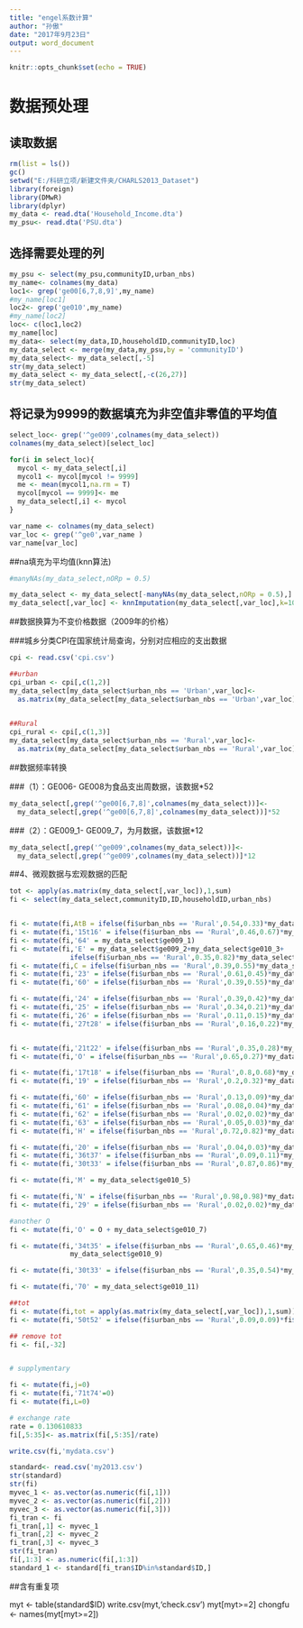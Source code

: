 ---
title: "engel系数计算"
author: "孙傲"
date: "2017年9月23日"
output: word_document
---

```{r setup, include=FALSE}
knitr::opts_chunk$set(echo = TRUE)
```

# 数据预处理

## 读取数据

```{r}
rm(list = ls())
gc()
setwd("E:/科研立项/新建文件夹/CHARLS2013_Dataset")
library(foreign)
library(DMwR)
library(dplyr)
my_data <- read.dta('Household_Income.dta')
my_psu<- read.dta('PSU.dta')
```

## 选择需要处理的列

```{r}
my_psu <- select(my_psu,communityID,urban_nbs)
my_name<- colnames(my_data)
loc1<- grep('ge00[6,7,8,9]',my_name)
#my_name[loc1]
loc2<- grep('ge010',my_name)
#my_name[loc2]
loc<- c(loc1,loc2)
my_name[loc]
my_data<- select(my_data,ID,householdID,communityID,loc)
my_data_select <- merge(my_data,my_psu,by = 'communityID') 
my_data_select<- my_data_select[,-5]
str(my_data_select)
my_data_select <- my_data_select[,-c(26,27)]
str(my_data_select)
```

## 将记录为9999的数据填充为非空值非零值的平均值

```{r}
select_loc<- grep('^ge009',colnames(my_data_select))
colnames(my_data_select)[select_loc]

for(i in select_loc){
  mycol <- my_data_select[,i]
  mycol1 <- mycol[mycol != 9999]
  me <- mean(mycol1,na.rm = T)
  mycol[mycol == 9999]<- me
  my_data_select[,i] <- mycol
}

var_name <- colnames(my_data_select)
var_loc <- grep('^ge0',var_name )
var_name[var_loc]
```


##na填充为平均值(knn算法)
```{r}
#manyNAs(my_data_select,nORp = 0.5)

my_data_select <- my_data_select[-manyNAs(my_data_select,nORp = 0.5),]
my_data_select[,var_loc] <- knnImputation(my_data_select[,var_loc],k=100)
```


##数据换算为不变价格数据（2009年的价格）

###城乡分类CPI在国家统计局查询，分别对应相应的支出数据
```{r}
cpi <- read.csv('cpi.csv')

##urban
cpi_urban <- cpi[,c(1,2)]
my_data_select[my_data_select$urban_nbs == 'Urban',var_loc]<- 
  as.matrix(my_data_select[my_data_select$urban_nbs == 'Urban',var_loc])%*%solve(diag(cpi_urban$urban))
  

##Rural
cpi_rural <- cpi[,c(1,3)]
my_data_select[my_data_select$urban_nbs == 'Rural',var_loc]<- 
  as.matrix(my_data_select[my_data_select$urban_nbs == 'Rural',var_loc])%*%solve(diag(cpi_rural$rural))

```

##数据频率转换

###（1）：GE006- GE008为食品支出周数据，该数据*52
```{r}
my_data_select[,grep('^ge00[6,7,8]',colnames(my_data_select))]<- 
  my_data_select[,grep('^ge00[6,7,8]',colnames(my_data_select))]*52
```

###（2）：GE009_1- GE009_7，为月数据，该数据*12
```{r}
my_data_select[,grep('^ge009',colnames(my_data_select))]<- 
  my_data_select[,grep('^ge009',colnames(my_data_select))]*12
```

##4、微观数据与宏观数据的匹配
```{r}
tot <- apply(as.matrix(my_data_select[,var_loc]),1,sum)
fi <- select(my_data_select,communityID,ID,householdID,urban_nbs)


fi <- mutate(fi,AtB = ifelse(fi$urban_nbs == 'Rural',0.54,0.33)*my_data_select$ge006)
fi <- mutate(fi,'15t16' = ifelse(fi$urban_nbs == 'Rural',0.46,0.67)*my_data_select$ge006_w2_1)
fi <- mutate(fi,'64' = my_data_select$ge009_1)
fi <- mutate(fi,'E' = my_data_select$ge009_2+my_data_select$ge010_3+
               ifelse(fi$urban_nbs == 'Rural',0.35,0.82)*my_data_select$ge009_3)
fi <- mutate(fi,C = ifelse(fi$urban_nbs == 'Rural',0.39,0.55)*my_data_select$ge009_3)
fi <- mutate(fi,'23' = ifelse(fi$urban_nbs == 'Rural',0.61,0.45)*my_data_select$ge009_5)
fi <- mutate(fi,'60' = ifelse(fi$urban_nbs == 'Rural',0.39,0.55)*my_data_select$ge009_5)

fi <- mutate(fi,'24' = ifelse(fi$urban_nbs == 'Rural',0.39,0.42)*my_data_select$ge009_6)
fi <- mutate(fi,'25' = ifelse(fi$urban_nbs == 'Rural',0.34,0.21)*my_data_select$ge009_6)
fi <- mutate(fi,'26' = ifelse(fi$urban_nbs == 'Rural',0.11,0.15)*my_data_select$ge009_6)
fi <- mutate(fi,'27t28' = ifelse(fi$urban_nbs == 'Rural',0.16,0.22)*my_data_select$ge009_6)


fi <- mutate(fi,'21t22' = ifelse(fi$urban_nbs == 'Rural',0.35,0.28)*my_data_select$ge009_7)
fi <- mutate(fi,'O' = ifelse(fi$urban_nbs == 'Rural',0.65,0.27)*my_data_select$ge009_7)

fi <- mutate(fi,'17t18' = ifelse(fi$urban_nbs == 'Rural',0.8,0.68)*my_data_select$ge010_1)
fi <- mutate(fi,'19' = ifelse(fi$urban_nbs == 'Rural',0.2,0.32)*my_data_select$ge010_1)

fi <- mutate(fi,'60' = ifelse(fi$urban_nbs == 'Rural',0.13,0.09)*my_data_select$ge010_2)
fi <- mutate(fi,'61' = ifelse(fi$urban_nbs == 'Rural',0.08,0.04)*my_data_select$ge010_2)
fi <- mutate(fi,'62' = ifelse(fi$urban_nbs == 'Rural',0.02,0.02)*my_data_select$ge010_2)
fi <- mutate(fi,'63' = ifelse(fi$urban_nbs == 'Rural',0.05,0.03)*my_data_select$ge010_2)
fi <- mutate(fi,'H' = ifelse(fi$urban_nbs == 'Rural',0.72,0.82)*my_data_select$ge010_2)

fi <- mutate(fi,'20' = ifelse(fi$urban_nbs == 'Rural',0.04,0.03)*my_data_select$ge010_4)
fi <- mutate(fi,'36t37' = ifelse(fi$urban_nbs == 'Rural',0.09,0.11)*my_data_select$ge010_4)
fi <- mutate(fi,'30t33' = ifelse(fi$urban_nbs == 'Rural',0.87,0.86)*my_data_select$ge010_4)

fi <- mutate(fi,'M' = my_data_select$ge010_5)

fi <- mutate(fi,'N' = ifelse(fi$urban_nbs == 'Rural',0.98,0.98)*my_data_select$ge010_6)
fi <- mutate(fi,'29' = ifelse(fi$urban_nbs == 'Rural',0.02,0.02)*my_data_select$ge010_6)

#another O
fi <- mutate(fi,'O' = O + my_data_select$ge010_7)

fi <- mutate(fi,'34t35' = ifelse(fi$urban_nbs == 'Rural',0.65,0.46)*my_data_select$ge010_10+
               my_data_select$ge010_9)

fi <- mutate(fi,'30t33' = ifelse(fi$urban_nbs == 'Rural',0.35,0.54)*my_data_select$ge010_10 + fi$`30t33`)

fi <- mutate(fi,'70' = my_data_select$ge010_11)

##tot
fi <- mutate(fi,tot = apply(as.matrix(my_data_select[,var_loc]),1,sum))
fi <- mutate(fi,'50t52' = ifelse(fi$urban_nbs == 'Rural',0.09,0.09)*fi$tot)

## remove tot
fi <- fi[,-32]


# supplymentary

fi <- mutate(fi,j=0)
fi <- mutate(fi,'71t74'=0)
fi <- mutate(fi,L=0)

# exchange rate 
rate = 0.130610833
fi[,5:35]<- as.matrix(fi[,5:35]/rate)

write.csv(fi,'mydata.csv')

standard<- read.csv('my2013.csv')
str(standard)
str(fi)
myvec_1 <- as.vector(as.numeric(fi[,1]))
myvec_2 <- as.vector(as.numeric(fi[,2]))
myvec_3 <- as.vector(as.numeric(fi[,3]))
fi_tran <- fi
fi_tran[,1] <- myvec_1
fi_tran[,2] <- myvec_2
fi_tran[,3] <- myvec_3
str(fi_tran)
fi[,1:3] <- as.numeric(fi[,1:3])
standard_1 <- standard[fi_tran$ID%in%standard$ID,]
```

##含有重复项

myt <- table(standard$ID)
write.csv(myt,'check.csv')
myt[myt>=2]
chongfu <- names(myt[myt>=2])


